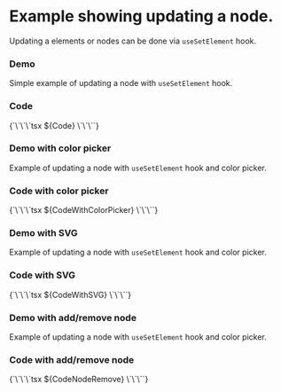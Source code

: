 
<Meta of={Stories} />

# Example showing updating a node. 
Updating a elements or nodes can be done via `useSetElement` hook.

### Demo
Simple example of updating a node with `useSetElement` hook.
<Canvas of={Stories.Default} />

### Code

<Markdown>
{`\`\`\`tsx
${Code}
\`\`\``}
</Markdown>

### Demo with color picker
Example of updating a node with `useSetElement` hook and color picker.
<Canvas of={Stories.WithColorPicker} />

### Code with color picker

<Markdown>
{`\`\`\`tsx
${CodeWithColorPicker}
\`\`\``}
</Markdown>


### Demo with SVG
Example of updating a node with `useSetElement` hook and color picker.
<Canvas of={Stories.WithSVG} />

### Code with SVG

<Markdown>
{`\`\`\`tsx
${CodeWithSVG}
\`\`\``}
</Markdown>


### Demo with add/remove node
Example of updating a node with `useSetElement` hook and color picker.
<Canvas of={Stories.WithNodeRemove} />
### Code with add/remove node
<Markdown>
{`\`\`\`tsx
${CodeNodeRemove}
\`\`\``}
</Markdown>




